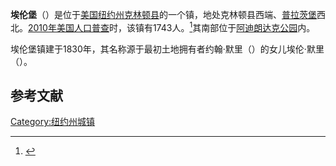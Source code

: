 {{Infobox settlement
|official_name            = 埃伦堡
|settlement_type          = 镇
|nickname                 = 
|motto                    =

<!-- Images -->
|image_skyline            = 
|imagesize                = 
|image_caption            = 
|image_flag               = 
|image_seal               =

<!-- Maps -->
|pushpin_map              = New York
|pushpin_label            = 埃伦堡
|pushpin_label_position   = bottom <!-- the position of the pushpin label: left, right, top, bottom, none -->
|pushpin_map_caption      = 
|pushpin_mapsize          =
|image_map                = 
|mapsize                  = 
|map_caption              = 
|image_map1               = 
|mapsize1                 = 
|map_caption1             =

<!-- Location -->
|coordinates_region       = US-NY
|subdivision_type         = [[国家|国家]]
|subdivision_name         = [[美国|美国]]
|subdivision_type1        = [[美国行政区划|州]]
|subdivision_name1        = [[纽约州|纽约州]]
|subdivision_type2        = [[纽约州行政区划|县]]
|subdivision_name2        = [[克林顿县_(纽约州)|克林顿县]]
|government_footnotes     = 
|government_type          = 
|established_title        = 
|established_date         =

<!-- Area -->
|unit_pref                = Imperial
|area_footnotes           = 
|area_magnitude           = 
|area_total_km2           = 278.3
|area_land_km2            = 276.0
|area_water_km2           = 2.3
|area_total_sq_mi         = 
|area_land_sq_mi          = 
|area_water_sq_mi         = 

<!-- Population -->
|population_as_of         = [[2010年美国人口普查|2010]]
|population_footnotes     = 
|population_total         = 1743
|population_density_km2   = 6.3
|population_density_sq_mi =

<!-- General information -->
|timezone                 = [[美国东部时间|EST]]
|utc_offset               = -5
|timezone_DST             = EDT
|utc_offset_DST           = -4
|elevation_footnotes      = 
|elevation_m              = 426
|elevation_ft             = 1398
|latd = 44 |latm = 50 |lats = 56 |latNS = N
|longd = 73 |longm = 55 |longs = 2 |longEW = W

<!-- Area/postal codes & others -->
|postal_code_type         = [[美国邮政编码|邮政编码]]
|postal_code              = 12933, 12935
|area_code                = [[美国电话区号518|518]]
|website                  = {{URL|www.townofellenburg.com}}
|footnotes                = 
}}'''埃伦堡'''（{{lang-en|Ellenburg}}）是位于[[美国|美国]][[纽约州|纽约州]][[克林顿县_(纽约州)|克林顿县]]的一个镇，地处克林顿县西端、[[普拉茨堡_(纽约州)|普拉茨堡]]西北。[[2010年美国人口普查|2010年美国人口普查]]时，该镇有1743人。<ref name>{{cite web|url=http://factfinder2.census.gov|publisher=[[United_States_Census_Bureau|United States Census Bureau]]|title=American FactFinder|accessdate=2020-10-04|archive-date=2013-09-11|archive-url=https://web.archive.org/web/20130911234518/http://factfinder2.census.gov/|dead-url=no}}</ref>其南部位于[[阿迪朗达克公园|阿迪朗达克公园]]内。

埃伦堡镇建于1830年，其名称源于最初土地拥有者约翰·默里（{{lang|en|John R. Murray}}）的女儿埃伦·默里（{{lang|en|Ellen Murray}}）。

== 参考文献 ==
{{reflist}}

{{NY-stub}}
[[Category:纽约州城镇|Category:纽约州城镇]]